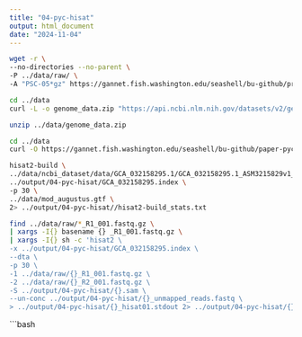 ```yaml
---
title: "04-pyc-hisat"
output: html_document
date: "2024-11-04"
---
```


```bash
wget -r \
--no-directories --no-parent \
-P ../data/raw/ \
-A "PSC-05*gz" https://gannet.fish.washington.edu/seashell/bu-github/project-pycno-multispecies-2023/data/raw/pyc/

```

```bash
cd ../data
curl -L -o genome_data.zip "https://api.ncbi.nlm.nih.gov/datasets/v2/genome/accession/GCA_032158295.1/download?include_annotation_type=GENOME_FASTA&include_annotation_type=GENOME_GFF&include_annotation_type=RNA_FASTA&include_annotation_type=CDS_FASTA&include_annotation_type=PROT_FASTA&include_annotation_type=SEQUENCE_REPORT&hydrated=FULLY_HYDRATED"
```

```bash
unzip ../data/genome_data.zip
```



```bash
cd ../data
curl -O https://gannet.fish.washington.edu/seashell/bu-github/paper-pycno-sswd-2021-2022/analyses/12-fix-gff/mod_augustus.gtf
```



```bash
hisat2-build \
../data/ncbi_dataset/data/GCA_032158295.1/GCA_032158295.1_ASM3215829v1_genomic.fna \
../output/04-pyc-hisat/GCA_032158295.index \
-p 30 \
../data/mod_augustus.gtf \
2> ../output/04-pyc-hisat//hisat2-build_stats.txt
```



```bash
find ../data/raw/*_R1_001.fastq.gz \
| xargs -I{} basename {} _R1_001.fastq.gz \
| xargs -I{} sh -c 'hisat2 \
-x ../output/04-pyc-hisat/GCA_032158295.index \
--dta \
-p 30 \
-1 ../data/raw/{}_R1_001.fastq.gz \
-2 ../data/raw/{}_R2_001.fastq.gz \
-S ../output/04-pyc-hisat/{}.sam \
--un-conc ../output/04-pyc-hisat/{}_unmapped_reads.fastq \
> ../output/04-pyc-hisat/{}_hisat01.stdout 2> ../output/04-pyc-hisat/{}_hisat01.stderr'

```


```bash
